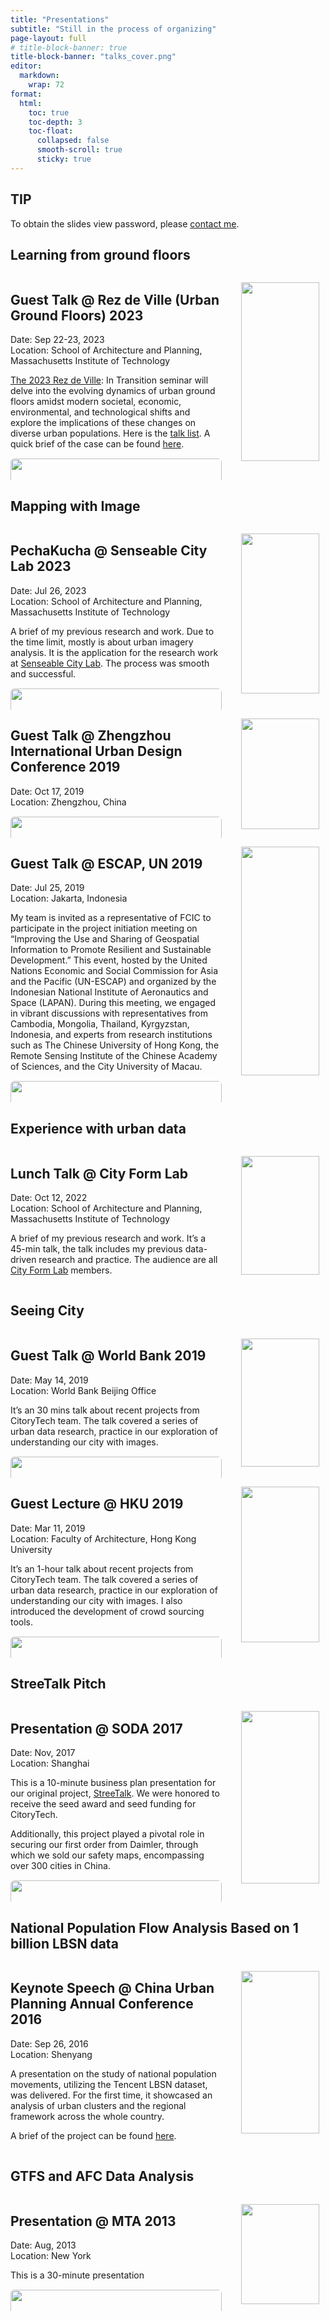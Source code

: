 ```yaml
---
title: "Presentations"
subtitle: "Still in the process of organizing"
page-layout: full
# title-block-banner: true
title-block-banner: "talks_cover.png"
editor: 
  markdown: 
    wrap: 72
format:
  html:
    toc: true
    toc-depth: 3
    toc-float:
      collapsed: false
      smooth-scroll: true
      sticky: true
---
```

```{=html}
<style>
.quarto-title-banner {
  background-position: 50% 50%;
  height: 200px;
}

#title-block-header.quarto-title-block.default .quarto-title-meta {
    display: grid;
    grid-column: page-start/body-content-end;
}

#quarto-document-content {
  margin-top: 0;
  padding-top: 0;
}

#quarto-margin-sidebar {
  padding-top: 0;
}

.callout-note{
  margin-top: 0;
  margin-left: 0;
  margin-right: 0;
  margin-bottom: 15px;
}

.center-text {
  text-align: center;
}

#TOC {
  font-size: medium;
}
</style>
```

::: {.callout-tip}
## TIP

To obtain the slides view password, please [contact me](mailto:lyons66@mit.edu).
:::


## Learning from ground floors

::::: {.columns}
:::: {.column width="70%"}
::: {.callout-note}
## Guest Talk @ Rez de Ville (Urban Ground Floors) 2023

Date: Sep 22-23, 2023
<br>
Location: School of Architecture and Planning, Massachusetts Institute of Technology

[The 2023 Rez de Ville](https://www.rezdeville.com/): In Transition seminar will delve into the evolving dynamics of urban ground floors amidst modern societal, economic, environmental, and technological shifts and explore the implications of these changes on diverse urban populations. Here is the [talk list](list.pdf). A quick brief of the case can be found [here](../../projects/riverview).
:::

<img src="rez_de_ville_talk2.jpg" style="width: 100%; border-radius: 6px;">

::::
:::: {.column width="30%" .center-text}
<img src="rev_de_ville_cover.png" style="width: 93%; border-radius: 6px;">

[Slides Here](https://www.dropbox.com/scl/fi/ow4x5321a55fi7k037sek/Liu_Rez_de_Ville_0922.pdf?rlkey=em21waocgzcyknbt8udgnvz2z&dl=0)

::::
:::::


## Mapping with Image

::::: {.columns}
:::: {.column width="70%"}
::: {.callout-note}
## PechaKucha @ Senseable City Lab 2023

Date: Jul 26, 2023
<br>
Location: School of Architecture and Planning, Massachusetts Institute of Technology

A brief of my previous research and work. Due to the time limit, mostly is about urban imagery analysis. It is the application for the research work at [Senseable City Lab](https://senseable.mit.edu/). The process was smooth and successful.
:::

<img src="pk_SCL_talk.jpg" style="width: 100%; border-radius: 6px;">

::::
:::: {.column width="30%" .center-text}
<img src="pk_SCL_cover.png" style="width: 93%; border-radius: 6px;">

[Slides Here](https://www.dropbox.com/scl/fi/t52c1rybtjp97ft07e3y5/PK-SCL.pdf?rlkey=jmrbmk812ea1t75dsusw4u0b4&dl=0)

::::
:::::

::::: {.columns}
:::: {.column width="70%"}
::: {.callout-note}
## Guest Talk @ Zhengzhou International Urban Design Conference 2019

Date: Oct 17, 2019
<br>
Location: Zhengzhou, China

:::

<img src="zhengzhou.JPG" style="width: 100%; border-radius: 6px;">

::::
:::: {.column width="30%" .center-text}
<img src="zhengzhou_cover.png" style="width: 93%; border-radius: 6px;">

[Slides Here](https://www.dropbox.com/scl/fi/52j18v6dtxl1a8xu28p9u/20191017.pdf?rlkey=28m7gz5ot617429u58p9dh4rr&dl=0)

::::
:::::

::::: {.columns}
:::: {.column width="70%"}
::: {.callout-note}
## Guest Talk @ ESCAP, UN 2019

Date: Jul 25, 2019
<br>
Location: Jakarta, Indonesia

My team is invited as a representative of FCIC to participate in the project initiation meeting on "Improving the Use and Sharing of Geospatial Information to Promote Resilient and Sustainable Development." This event, hosted by the United Nations Economic and Social Commission for Asia and the Pacific (UN-ESCAP) and organized by the Indonesian National Institute of Aeronautics and Space (LAPAN). During this meeting, we engaged in vibrant discussions with representatives from Cambodia, Mongolia, Thailand, Kyrgyzstan, Indonesia, and experts from research institutions such as The Chinese University of Hong Kong, the Remote Sensing Institute of the Chinese Academy of Sciences, and the City University of Macau.

:::

<img src="UN.JPG" style="width: 100%; border-radius: 6px;">

::::
:::: {.column width="30%" .center-text}
<img src="UN_cover.png" style="width: 93%; border-radius: 6px;">

[Slides Here](https://www.dropbox.com/scl/fi/0ewiy1dxuien8spe5vgr6/MAPPING_with_IMAGE_UN_day2.pdf?rlkey=ovf4a7dlmcs6wr9muboi9l4bj&dl=0)

::::
:::::


## Experience with urban data

::::: {.columns}
:::: {.column width="70%"}
::: {.callout-note}
## Lunch Talk @ City Form Lab

Date: Oct 12, 2022
<br>
Location: School of Architecture and Planning, Massachusetts Institute of Technology

A brief of my previous research and work. It's a 45-min talk, the talk includes my previous data-driven research and practice. The audience are all [City Form Lab](https://cityform.mit.edu/) members.
:::
::::
:::: {.column width="30%" .center-text}
<img src="CFL_cover.png" style="width: 93%; border-radius: 6px;">

[Slides Here](https://www.dropbox.com/scl/fi/5rayygr67rq2x9tsxiweq/Presentation_1012_CFL.pdf?rlkey=wms72i1sykptosla23a186g8k&dl=0)

::::
:::::

## Seeing City

::::: {.columns}
:::: {.column width="70%"}
::: {.callout-note}
## Guest Talk @ World Bank 2019

Date: May 14, 2019
<br>
Location: World Bank Beijing Office

It's an 30 mins talk about recent projects from CitoryTech team. The talk covered a series of urban data research, practice in our exploration of understanding our city with images. 
:::

<img src="wb.jpg" style="width: 100%; border-radius: 6px;">

::::
:::: {.column width="30%" .center-text}
<img src="seeingcity_wb_cover.png" style="width: 93%; border-radius: 6px;">

[Slides Here](https://www.dropbox.com/scl/fi/a7f1h6jwvgi079umu5lo6/seeing_city_wb2019.pdf?rlkey=wxt76r6melzo1xz2h1p6brewe&dl=0)

::::
:::::

::::: {.columns}
:::: {.column width="70%"}
::: {.callout-note}
## Guest Lecture @ HKU 2019

Date: Mar 11, 2019
<br>
Location: Faculty of Architecture, Hong Kong University

It's an 1-hour talk about recent projects from CitoryTech team. The talk covered a series of urban data research, practice in our exploration of understanding our city with images. I also introduced the development of crowd sourcing tools.
:::

<img src="hku.jpg" style="width: 100%; border-radius: 6px;">

::::
:::: {.column width="30%" .center-text}
<img src="seeingcity_cover.png" style="width: 93%; border-radius: 6px;">

[Slides Here](https://www.dropbox.com/scl/fi/ncsx1qijpb66gem4o30tm/seeing_city_hku2019.pdf?rlkey=axlw89ixbei8pvohms5v1kef3&dl=0)

::::
:::::

## StreeTalk Pitch

::::: {.columns}
:::: {.column width="70%"}
::: {.callout-note}
## Presentation @ SODA 2017

Date: Nov, 2017
<br>
Location: Shanghai


This is a 10-minute business plan presentation for our original project, [StreeTalk](../../projects/streetalk). We were honored to receive the seed award and seed funding for CitoryTech.

Additionally, this project played a pivotal role in securing our first order from Daimler, through which we sold our safety maps, encompassing over 300 cities in China.

:::

<img src="soda.png" style="width: 100%; border-radius: 6px;">

::::
:::: {.column width="30%" .center-text}
<img src="soda_cover.png" style="width: 93%; border-radius: 6px;">

[Slides Here](https://www.dropbox.com/scl/fi/kh0f8t20vfscnw2l6vh2q/StreeTalk_Final.pdf?rlkey=3zodawjy1bwv3eo0vxt8puwgf&dl=0)

::::
:::::

## National Population Flow Analysis Based on 1 billion LBSN data

::::: {.columns}
:::: {.column width="70%"}
::: {.callout-note}
## Keynote Speech @ China Urban Planning Annual Conference 2016

Date: Sep 26, 2016
<br>
Location: Shenyang

A presentation on the study of national population movements, utilizing the Tencent LBSN dataset, was delivered. For the first time, it showcased an analysis of urban clusters and the regional framework across the whole country.

A brief of the project can be found [here](../projects/lbsn).

:::
::::
:::: {.column width="30%" .center-text}
<img src="LBSN_cover.png" style="width: 93%; border-radius: 6px;">

[Slides Here](https://www.dropbox.com/scl/fi/hehf9d75obpxynykai12t/.pdf?rlkey=8awk4f4kik2uvidged4zsbpa5&dl=0)

::::
:::::

## GTFS and AFC Data Analysis

::::: {.columns}
:::: {.column width="70%"}
::: {.callout-note}
## Presentation @ MTA 2013

Date: Aug, 2013
<br>
Location: New York


This is a 30-minute presentation 

:::

<img src="GTFS.jpg" style="width: 100%; border-radius: 6px;">

::::
:::: {.column width="30%" .center-text}
<img src="GTFS_cover.png" style="width: 93%; border-radius: 6px;">

[Slides Here](https://www.dropbox.com/scl/fi/6r8qtqoqjsuoulie9qz9n/MTA_presentation_Liu_130807.pdf?rlkey=emv12sbn5vqzv8f4jxlik43k2&dl=0)

::::
:::::